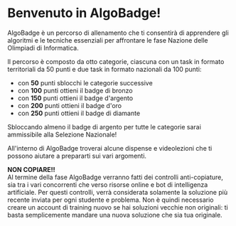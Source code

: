 
# Benvenuto in AlgoBadge!

AlgoBadge è un percorso di allenamento che ti consentirà di apprendere gli algoritmi e le tecniche essenziali per affrontare le fase Nazione delle Olimpiadi di Informatica.

Il percorso è composto da otto categorie, ciascuna con un task in formato territoriali da 50 punti e due task in formato nazionali da 100 punti:

- con **50** punti sblocchi le categorie successive <LockKeyholeOpen className="inline" />
- con **100** punti ottieni il badge di bronzo <Medal className="inline text-amber-700 last:*:hidden" />
- con **150** punti ottieni il badge d'argento <Medal className="inline text-neutral-500 last:*:hidden" />
- con **200** punti ottieni il badge d'oro <Medal className="inline text-amber-500 last:*:hidden" />
- con **250** punti ottieni il badge di diamante <Gem className="inline text-cyan-500" />

Sbloccando almeno il badge di argento per tutte le categorie sarai ammissibile alla Selezione Nazionale!

All'interno di AlgoBadge troverai alcune dispense e videolezioni che ti possono aiutare a prepararti sui vari argomenti.

<TriangleAlert className="inline text-warning align-text-bottom" /> **NON COPIARE!!** <TriangleAlert className="inline text-warning align-text-bottom" />\
Al termine della fase AlgoBadge verranno fatti dei controlli anti-copiature, sia tra i vari concorrenti che verso risorse online e bot di intelligenza artificiale. Per questi controlli, verrà considerata solamente la soluzione più recente inviata per ogni studente e problema. Non è quindi necessario creare un account di training nuovo se hai soluzioni vecchie non originali: ti basta semplicemente mandare una nuova soluzione che sia tua originale.